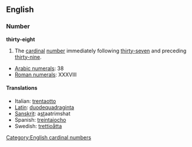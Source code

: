 == English ==
=== Number ===
'''thirty-eight'''

#The [[cardinal]] [[number]] immediately following [[thirty-seven]] and preceding [[thirty-nine]].

*[[w:Arabic Numerals|Arabic numerals]]: 38
*[[w:Roman numerals|Roman numerals]]: XXXVIII
 
====Translations====
*Italian: [[trentaotto]]
*[[Latin]]: [[duodequadraginta]]
*[[Sanskrit]]: a<u>st</u>aatri''m''shat
*Spanish: [[treintaiocho]]
*Swedish: [[trettioåtta]]

[[Category:English cardinal numbers]]